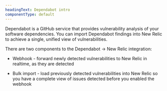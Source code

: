 ```yaml
---
headingText: Dependabot intro
componentType: default
---
```


Dependabot is a GitHub service that provides vulnerability analysis of your software dependencies. You can import Dependabot findings into New Relic to achieve a single, unified view of vulnerabilities. 

There are two components to the Dependabot → New Relic integration:

- Webhook - forward newly detected vulnerabilities to New Relic in realtime, as they are detected

- Bulk import - load previously detected vulnerabilities into New Relic so you have a complete view of issues detected before you enabled the webhook


